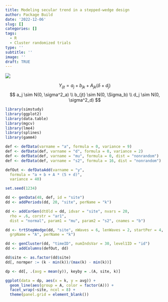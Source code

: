 ```yaml
---
title: Modeling secular trend in a stepped-wedge design
author: Package Build
date: '2022-12-06'
slug: []
categories: []
tags:
  - R
  - Cluster randomized trials
type: ''
subtitle: ''
image: ''
draft: TRUE
---
```


![](images/Step_design.png)

$$
Y_{ijt} = a_{j} + b_{jk} + A_{jk} (\delta + d_j)
$$
$$ 
a_j \sim N(0, \sigma^2_a) \\
b_{jt} \sim N(0, \Sigma_b) \\
d_j \sim N(0, \sigma^2_d)
$$

```r
library(simstudy)
library(ggplot2)
library(data.table)
library(mgcv)
library(lme4)
library(splines)
library(gamm4)
```


```r
def <- defData(varname = "a", formula = 0, variance = 9)
def <- defData(def, varname = "d", formula = 0, variance = 2)
def <- defData(def, varname = "mu", formula = 0, dist = "nonrandom")
def <- defData(def, varname = "s2", formula = 16, dist = "nonrandom")

defOut <- defDataAdd(varname = "y", 
  formula = "a + b + A * (5 + d)", 
  variance = 40)
```

```r
set.seed(1234)

dd <- genData(48, def, id = "site")
dd <- addPeriods(dd, 20, "site", perName = "k")

dd <- addCorGen(dtOld = dd, idvar = "site", nvars = 20, 
  rho = .6, corstr = "ar1",
  dist = "normal", param1 = "mu", param2 = "s2", cnames = "b")

dd <- trtStepWedge(dd, "site", nWaves = 6, lenWaves = 2, startPer = 4, 
  grpName = "A", perName = "k")

dd <- genCluster(dd, "timeID", numIndsVar = 30, level1ID = "id")
dd <- addColumns(defOut, dd)

dd$site <- as.factor(dd$site)
dd[, normper := (k - min(k))/(max(k) - min(k))]
```

```r
dp <- dd[, .(avg = mean(y)), keyby = .(A, site, k)]

ggplot(data = dp, aes(x = k, y = avg)) +
  geom_line(aes(group = A, color = factor(A))) +
  facet_wrap(~site, ncol = 8) +
  theme(panel.grid = element_blank()) 
```